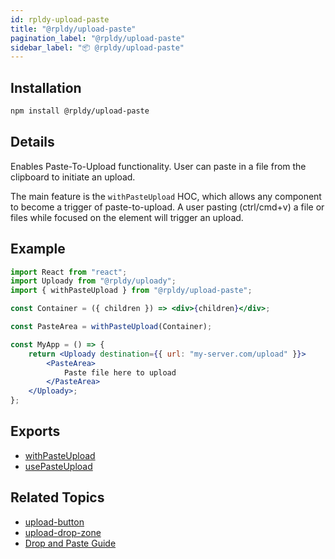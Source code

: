 ```yaml
---
id: rpldy-upload-paste
title: "@rpldy/upload-paste"
pagination_label: "@rpldy/upload-paste"
sidebar_label: "📦 @rpldy/upload-paste"
---
```


## Installation

```bash npm2yarn
npm install @rpldy/upload-paste
```

## Details

Enables Paste-To-Upload functionality. User can paste in a file from the clipboard to initiate an upload.

The main feature is the `withPasteUpload` HOC, which allows any component to become a trigger of paste-to-upload.
A user pasting (ctrl/cmd+v) a file or files while focused on the element will trigger an upload.

## Example

```jsx
import React from "react";
import Uploady from "@rpldy/uploady";
import { withPasteUpload } from "@rpldy/upload-paste";

const Container = ({ children }) => <div>{children}</div>;

const PasteArea = withPasteUpload(Container);

const MyApp = () => {
	return <Uploady destination={{ url: "my-server.com/upload" }}>
        <PasteArea>
            Paste file here to upload
        </PasteArea>
    </Uploady>;
};
```

## Exports

* [withPasteUpload](../api/hocs/withPasteUpload)
* [usePasteUpload](../api/hooks/usePasteUpload)

## Related Topics

* [upload-button](rpldy-upload-button)
* [upload-drop-zone](rpldy-upload-drop-zone)
* [Drop and Paste Guide](../guides/DropAndPaste)

